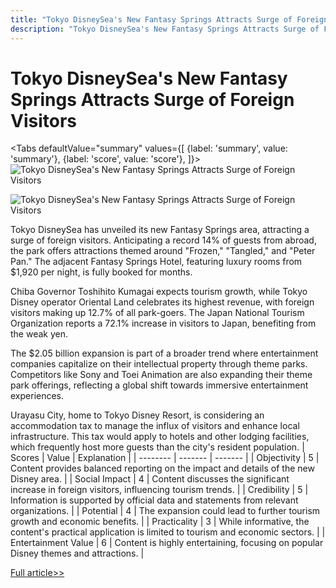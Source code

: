 ```yaml
---
title: "Tokyo DisneySea's New Fantasy Springs Attracts Surge of Foreign Visitors"
description: "Tokyo DisneySea's New Fantasy Springs Attracts Surge of Foreign Visitors"
---
```



# Tokyo DisneySea's New Fantasy Springs Attracts Surge of Foreign Visitors


<Tabs
	defaultValue="summary"
	values={[
	{label: 'summary', value: 'summary'},
	{label: 'score', value: 'score'},
]}>
<TabItem value="summary">
<img
  src="https://image.informedainews.com/2024/06/Eco-395-1717722909-0.jpg"
  alt="Tokyo DisneySea's New Fantasy Springs Attracts Surge of Foreign Visitors"
/>

<img
  src="https://image.informedainews.com/2024/06/Eco-Tsc-1717722909-1.jpg"
  alt="Tokyo DisneySea's New Fantasy Springs Attracts Surge of Foreign Visitors"
/>



Tokyo DisneySea has unveiled its new Fantasy Springs area, attracting a surge of foreign visitors. Anticipating a record 14% of guests from abroad, the park offers attractions themed around "Frozen," "Tangled," and "Peter Pan." The adjacent Fantasy Springs Hotel, featuring luxury rooms from $1,920 per night, is fully booked for months.

Chiba Governor Toshihito Kumagai expects tourism growth, while Tokyo Disney operator Oriental Land celebrates its highest revenue, with foreign visitors making up 12.7% of all park-goers. The Japan National Tourism Organization reports a 72.1% increase in visitors to Japan, benefiting from the weak yen.

The $2.05 billion expansion is part of a broader trend where entertainment companies capitalize on their intellectual property through theme parks. Competitors like Sony and Toei Animation are also expanding their theme park offerings, reflecting a global shift towards immersive entertainment experiences.

Urayasu City, home to Tokyo Disney Resort, is considering an accommodation tax to manage the influx of visitors and enhance local infrastructure. This tax would apply to hotels and other lodging facilities, which frequently host more guests than the city's resident population.
</TabItem>
<TabItem value="score">
	| Scores     | Value   | Explanation |
	| -------- | ------- | ------- |
	| Objectivity  | 5    | Content provides balanced reporting on the impact and details of the new Disney area.    |
	| Social Impact | 4     | Content discusses the significant increase in foreign visitors, influencing tourism trends.    |
	| Credibility    | 5    | Information is supported by official data and statements from relevant organizations.    |
	| Potential    | 4    | The expansion could lead to further tourism growth and economic benefits.    |
	| Practicality    | 3    | While informative, the content's practical application is limited to tourism and economic sectors.    |
	| Entertainment Value    | 6    | Content is highly entertaining, focusing on popular Disney themes and attractions.    |
</TabItem>
</Tabs>

[Full article>>](https://asia.nikkei.com/Business/Media-Entertainment/Tokyo-Disney-debuts-new-area-as-foreign-visitors-pack-in)
